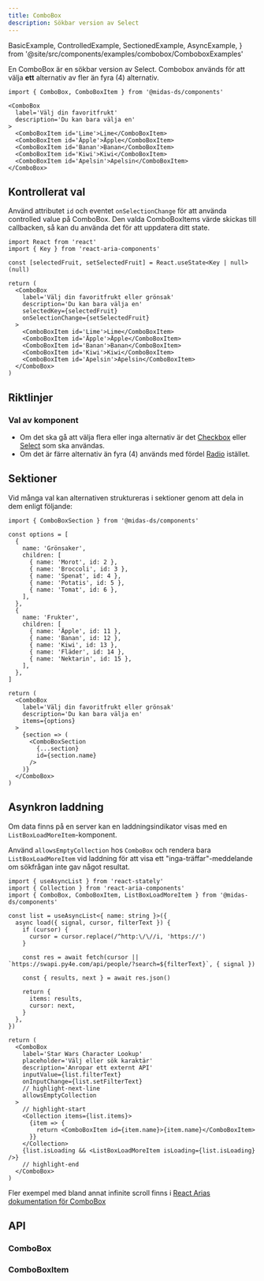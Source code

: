 ```yaml
---
title: ComboBox
description: Sökbar version av Select
---
```


  BasicExample,
  ControlledExample,
  SectionedExample,
  AsyncExample,
} from '@site/src/components/examples/combobox/ComboboxExamples'

<ComponentHeader
  name='Combobox'
  friendlyName='Flerval med sök, väljare med sök, dropdown med sök'
  overrideHeadlessLink='https://react-spectrum.adobe.com/react-aria/ComboBox.html'
/>

En ComboBox är en sökbar version av Select. Combobox används för att välja **ett** alternativ av fler än fyra (4) alternativ.

```tsx
import { ComboBox, ComboBoxItem } from '@midas-ds/components'
```

```tsx
<ComboBox
  label='Välj din favoritfrukt'
  description='Du kan bara välja en'
>
  <ComboBoxItem id='Lime'>Lime</ComboBoxItem>
  <ComboBoxItem id='Äpple'>Äpple</ComboBoxItem>
  <ComboBoxItem id='Banan'>Banan</ComboBoxItem>
  <ComboBoxItem id='Kiwi'>Kiwi</ComboBoxItem>
  <ComboBoxItem id='Apelsin'>Apelsin</ComboBoxItem>
</ComboBox>
```

<div className='card'>
  <BasicExample />
</div>

## Kontrollerat val

Använd attributet `id` och eventet `onSelectionChange` för att använda controlled value på ComboBox.
Den valda ComboBoxItems värde skickas till callbacken, så kan du använda det för att uppdatera ditt state.

```tsx
import React from 'react'
import { Key } from 'react-aria-components'

const [selectedFruit, setSelectedFruit] = React.useState<Key | null>(null)

return (
  <ComboBox
    label='Välj din favoritfrukt eller grönsak'
    description='Du kan bara välja en'
    selectedKey={selectedFruit}
    onSelectionChange={setSelectedFruit}
  >
    <ComboBoxItem id='Lime'>Lime</ComboBoxItem>
    <ComboBoxItem id='Äpple'>Äpple</ComboBoxItem>
    <ComboBoxItem id='Banan'>Banan</ComboBoxItem>
    <ComboBoxItem id='Kiwi'>Kiwi</ComboBoxItem>
    <ComboBoxItem id='Apelsin'>Apelsin</ComboBoxItem>
  </ComboBox>
)
```

<div className='card'>
  <ControlledExample />
</div>

## Riktlinjer

### Val av komponent

- Om det ska gå att välja flera eller inga alternativ är det [Checkbox](/components/checkbox) eller [Select](/components/select) som ska användas.
- Om det är färre alternativ än fyra (4) används med fördel [Radio](/components/radio) istället.

## Sektioner

Vid många val kan alternativen struktureras i sektioner genom att dela in dem enligt följande:

```tsx
import { ComboBoxSection } from '@midas-ds/components'

const options = [
  {
    name: 'Grönsaker',
    children: [
      { name: 'Morot', id: 2 },
      { name: 'Broccoli', id: 3 },
      { name: 'Spenat', id: 4 },
      { name: 'Potatis', id: 5 },
      { name: 'Tomat', id: 6 },
    ],
  },
  {
    name: 'Frukter',
    children: [
      { name: 'Äpple', id: 11 },
      { name: 'Banan', id: 12 },
      { name: 'Kiwi', id: 13 },
      { name: 'Fläder', id: 14 },
      { name: 'Nektarin', id: 15 },
    ],
  },
]

return (
  <ComboBox
    label='Välj din favoritfrukt eller grönsak'
    description='Du kan bara välja en'
    items={options}
  >
    {section => (
      <ComboBoxSection
        {...section}
        id={section.name}
      />
    )}
  </ComboBox>
)
```

<div className='card'>
  <SectionedExample />
</div>

## Asynkron laddning

Om data finns på en server kan en laddningsindikator visas med en `ListBoxLoadMoreItem`-komponent.

Använd `allowsEmptyCollection` hos `ComboBox` och rendera bara `ListBoxLoadMoreItem` vid laddning för att visa ett "inga-träffar"-meddelande om sökfrågan inte gav något resultat.

```tsx
import { useAsyncList } from 'react-stately'
import { Collection } from 'react-aria-components'
import { ComboBox, ComboBoxItem, ListBoxLoadMoreItem } from '@midas-ds/components'

const list = useAsyncList<{ name: string }>({
  async load({ signal, cursor, filterText }) {
    if (cursor) {
      cursor = cursor.replace(/^http:\/\//i, 'https://')
    }

    const res = await fetch(cursor || `https://swapi.py4e.com/api/people/?search=${filterText}`, { signal })

    const { results, next } = await res.json()

    return {
      items: results,
      cursor: next,
    }
  },
})

return (
  <ComboBox
    label='Star Wars Character Lookup'
    placeholder='Välj eller sök karaktär'
    description='Anropar ett externt API'
    inputValue={list.filterText}
    onInputChange={list.setFilterText}
    // highlight-next-line
    allowsEmptyCollection
  >
    // highlight-start
    <Collection items={list.items}>
      {item => {
        return <ComboBoxItem id={item.name}>{item.name}</ComboBoxItem>
      }}
    </Collection>
    {list.isLoading && <ListBoxLoadMoreItem isLoading={list.isLoading} />}
    // highlight-end
  </ComboBox>
)
```

Fler exempel med bland annat infinite scroll finns i [React Arias dokumentation för ComboBox](https://react-spectrum.adobe.com/react-aria/ComboBox.html#asynchronous-loading)

<div className='card'>
  <AsyncExample />
</div>

## API

### ComboBox

<PropTable name='ComboBox' />

### ComboBoxItem

<PropTable
  name='ComboBoxItem'
  defaultOpen={false}
/>
